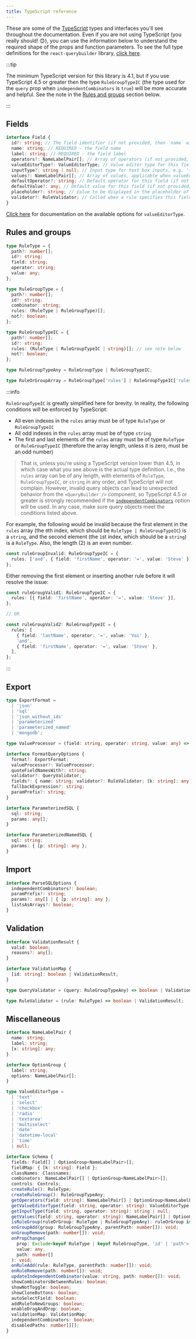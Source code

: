 ```yaml
---
title: TypeScript reference
---
```


These are some of the [TypeScript](https://www.typescriptlang.org/) types and interfaces you'll see throughout the documentation. Even if you are not using TypeScript (you really should! 😊), you can use the information below to understand the required shape of the props and function parameters. To see the full type definitions for the `react-querybuilder` library, [click here](https://github.com/react-querybuilder/react-querybuilder/tree/master/packages/react-querybuilder/src/types).

:::tip

The minimum TypeScript version for this library is 4.1, but if you use TypeScript 4.5 or greater then the type `RuleGroupTypeIC` (the type used for the `query` prop when `independentCombinators` is `true`) will be more accurate and helpful. See the note in the [Rules and groups](#rules-and-groups) section below.

:::

## Fields

```ts
interface Field {
  id?: string; // The field identifier (if not provided, then `name` will be used)
  name: string; // REQUIRED - the field name
  label: string; // REQUIRED - the field label
  operators?: NameLabelPair[]; // Array of operators (if not provided, then `getOperators()` will be used)
  valueEditorType?: ValueEditorType; // Value editor type for this field (if not provided, then `getValueEditorType()` will be used)
  inputType?: string | null; // Input type for text box inputs, e.g. 'text', 'number', or 'date' (if not provided, then `getInputType()` will be used)
  values?: NameLabelPair[]; // Array of values, applicable when valueEditorType is 'select' or 'radio' (if not provided, then `getValues()` will be used)
  defaultOperator?: string; // Default operator for this field (if not provided, then `getDefaultOperator()` will be used)
  defaultValue?: any; // Default value for this field (if not provided, then `getDefaultValue()` will be used)
  placeholder?: string; // Value to be displayed in the placeholder of the text field
  validator?: RuleValidator; // Called when a rule specifies this field
}
```

[Click here](./api/valueeditor) for documentation on the available options for `valueEditorType`.

## Rules and groups

```ts
type RuleType = {
  path?: number[];
  id?: string;
  field: string;
  operator: string;
  value: any;
};

type RuleGroupType = {
  path?: number[];
  id?: string;
  combinator: string;
  rules: (RuleType | RuleGroupType)[];
  not?: boolean;
};

type RuleGroupTypeIC = {
  path?: number[];
  id?: string;
  rules: (RuleType | RuleGroupTypeIC | string)[]; // see note below
  not?: boolean;
};

type RuleGroupTypeAny = RuleGroupType | RuleGroupTypeIC;

type RuleOrGroupArray = RuleGroupType['rules'] | RuleGroupTypeIC['rules'];
```

:::info

`RuleGroupTypeIC` is greatly simplified here for brevity. In reality, the following conditions will be enforced by TypeScript:

- All even indexes in the `rules` array must be of type `RuleType` or `RuleGroupTypeIC`
- All odd indexes in the `rules` array must be of type `string`
- The first and last elements of the `rules` array must be of type `RuleType` or `RuleGroupTypeIC` (therefore the array length, unless it is zero, must be an odd number)

> That is, unless you're using a TypeScript version lower than 4.5, in which case what you see above is the actual type definition. I.e., the `rules` array can be of any length, with elements of `RuleType`, `RuleGroupTypeIC`, or `string` in any order, and TypeScript will not complain. However, invalid query objects can lead to unexpected behavior from the `<QueryBuilder />` component, so TypeScript 4.5 or greater is strongly recommended if the [`independentCombinators`](./api/querybuilder#independentcombinators) option will be used. In any case, make sure query objects meet the conditions listed above.

For example, the following would be invalid because the first element in the `rules` array (the `0`th index, which should be `RuleType | RuleGroupTypeIC`) is a `string`, and the second element (the `1`st index, which should be a `string`) is a `RuleType`. Also, the length (2) is an even number.

```ts
const ruleGroupInvalid: RuleGroupTypeIC = {
  rules: ['and', { field: 'firstName', operator: '=', value: 'Steve' }],
};
```

Either removing the first element or inserting another rule before it will resolve the issue:

```ts
const ruleGroupValid1: RuleGroupTypeIC = {
  rules: [{ field: 'firstName', operator: '=', value: 'Steve' }],
};

// OR

const ruleGroupValid2: RuleGroupTypeIC = {
  rules: [
    { field: 'lastName', operator: '=', value: 'Vai' },
    'and',
    { field: 'firstName', operator: '=', value: 'Steve' },
  ],
};
```

:::

## Export

```ts
type ExportFormat =
  | 'json'
  | 'sql'
  | 'json_without_ids'
  | 'parameterized'
  | 'parameterized_named'
  | 'mongodb';

type ValueProcessor = (field: string, operator: string, value: any) => string;

interface FormatQueryOptions {
  format?: ExportFormat;
  valueProcessor?: ValueProcessor;
  quoteFieldNamesWith?: string;
  validator?: QueryValidator;
  fields?: { name: string; validator?: RuleValidator; [k: string]: any }[];
  fallbackExpression?: string;
  paramPrefix?: string;
}

interface ParameterizedSQL {
  sql: string;
  params: any[];
}

interface ParameterizedNamedSQL {
  sql: string;
  params: { [p: string]: any };
}
```

## Import

```ts
interface ParseSQLOptions {
  independentCombinators?: boolean;
  paramPrefix?: string;
  params?: any[] | { [p: string]: any };
  listsAsArrays?: boolean;
}
```

## Validation

```ts
interface ValidationResult {
  valid: boolean;
  reasons?: any[];
}

interface ValidationMap {
  [id: string]: boolean | ValidationResult;
}

type QueryValidator = (query: RuleGroupTypeAny) => boolean | ValidationMap;

type RuleValidator = (rule: RuleType) => boolean | ValidationResult;
```

## Miscellaneous

```ts
interface NameLabelPair {
  name: string;
  label: string;
  [x: string]: any;
}

interface OptionGroup {
  label: string;
  options: NameLabelPair[];
}

type ValueEditorType =
  | 'text'
  | 'select'
  | 'checkbox'
  | 'radio'
  | 'textarea'
  | 'multiselect'
  | 'date'
  | 'datetime-local'
  | 'time'
  | null;

interface Schema {
  fields: Field[] | OptionGroup<NameLabelPair>[];
  fieldMap: { [k: string]: Field };
  classNames: Classnames;
  combinators: NameLabelPair[] | OptionGroup<NameLabelPair>[];
  controls: Controls;
  createRule(): RuleType;
  createRuleGroup(): RuleGroupTypeAny;
  getOperators(field: string): NameLabelPair[] | OptionGroup<NameLabelPair>[];
  getValueEditorType(field: string, operator: string): ValueEditorType;
  getInputType(field: string, operator: string): string | null;
  getValues(field: string, operator: string): NameLabelPair[] | OptionGroup<NameLabelPair>[];
  isRuleGroup(ruleOrGroup: RuleType | RuleGroupTypeAny): ruleOrGroup is RuleGroupTypeAny;
  onGroupAdd(group: RuleGroupTypeAny, parentPath: number[]): void;
  onGroupRemove(path: number[]): void;
  onPropChange(
    prop: Exclude<keyof RuleType | keyof RuleGroupType, 'id' | 'path'>,
    value: any,
    path: number[]
  ): void;
  onRuleAdd(rule: RuleType, parentPath: number[]): void;
  onRuleRemove(path: number[]): void;
  updateIndependentCombinator(value: string, path: number[]): void;
  showCombinatorsBetweenRules: boolean;
  showNotToggle: boolean;
  showCloneButtons: boolean;
  autoSelectField: boolean;
  addRuleToNewGroups: boolean;
  enableDragAndDrop: boolean;
  validationMap: ValidationMap;
  independentCombinators: boolean;
  disabledPaths: number[][];
}
```
